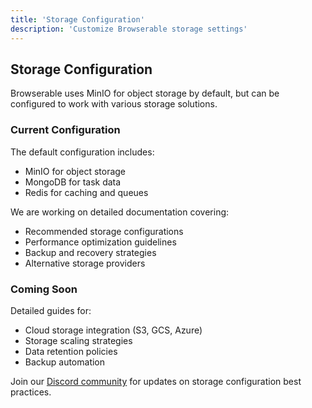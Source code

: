 ```yaml
---
title: 'Storage Configuration'
description: 'Customize Browserable storage settings'
---
```


## Storage Configuration

Browserable uses MinIO for object storage by default, but can be configured to work with various storage solutions.

### Current Configuration

The default configuration includes:
- MinIO for object storage
- MongoDB for task data
- Redis for caching and queues

We are working on detailed documentation covering:
- Recommended storage configurations
- Performance optimization guidelines
- Backup and recovery strategies
- Alternative storage providers

### Coming Soon

Detailed guides for:
- Cloud storage integration (S3, GCS, Azure)
- Storage scaling strategies
- Data retention policies
- Backup automation

Join our [Discord community](https://discord.gg/b6s9fXNjeQ) for updates on storage configuration best practices. 